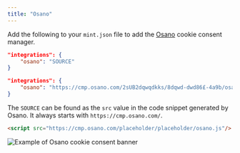 ```yaml
---
title: "Osano"
---
```


Add the following to your `mint.json` file to add the [Osano](https://www.osano.com/) cookie consent manager.

<CodeGroup>

```json Integration options in mint.json
"integrations": {
    "osano": "SOURCE"
}
```

```json Example
"integrations": {
    "osano": "https://cmp.osano.com/2sUB2dqwqdkks/8dqwd-dwd86£-4a9b/osano.js"
}
```

</CodeGroup>

The `SOURCE` can be found as the `src` value in the code snippet generated by Osano. It always starts with `https://cmp.osano.com/`.

```html Code snippet from Osano
<script src="https://cmp.osano.com/placeholder/placeholder/osano.js"/>
```

<Frame>
  <img src="/images/osano-consent-banner.png" alt="Example of Osano cookie consent banner" />
</Frame>
